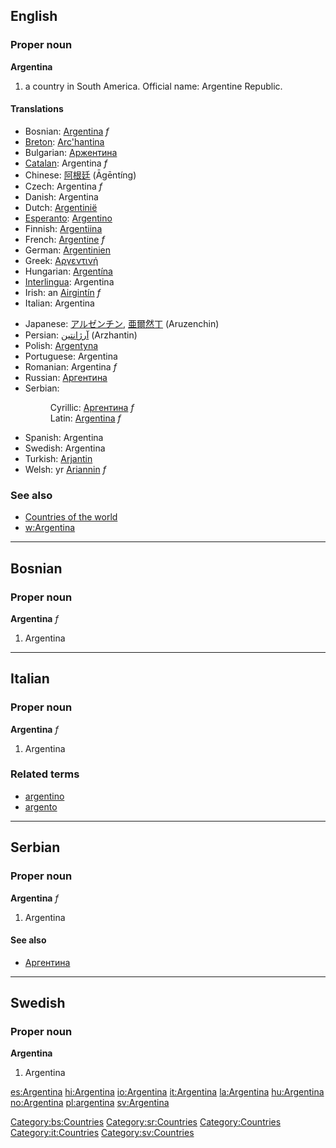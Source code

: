 ==English==
===Proper noun===
'''Argentina'''

# a country in South America. Official name: Argentine Republic.

====Translations====
{{top}}
*Bosnian: [[Argentina#Bosnian|Argentina]] ''f''
*[[Breton]]: [[Arc'hantina]]
*Bulgarian: [[Аржентина]]
*[[Catalan]]: Argentina ''f''
*Chinese: [[阿根廷]] (Āgēntíng)
*Czech: Argentina ''f''
*Danish: Argentina
*Dutch: [[Argentinië]]
*[[Esperanto]]: [[Argentino]]
*Finnish: [[Argentiina]]
*French: [[Argentine]] ''f''
*German: [[Argentinien]]
*Greek: [[Αργεντινή]]
*Hungarian: [[Argentína]]
*[[Interlingua]]: Argentina
*Irish: an [[Airgintín]] ''f''
*Italian: Argentina
{{mid}}
*Japanese: [[アルゼンチン]], [[亜爾然丁]] (Aruzenchin)
*Persian: [[آرژانتین]] (Arzhantin)
*Polish: [[Argentyna]]
*Portuguese: Argentina
*Romanian: Argentina ''f''
*Russian: [[Аргентина]]
*Serbian:
*:Cyrillic: [[Аргентина#Serbian|Аргентина]] ''f''
*:Latin: [[Argentina#Serbian|Argentina]] ''f''
*Spanish: Argentina
*Swedish: Argentina
*Turkish: [[Arjantin]]
*Welsh: yr [[Ariannin]] ''f''
{{bottom}}
===See also===
*[[Countries of the world]]
*[[w:Argentina]]
----
==Bosnian==
===Proper noun===
'''Argentina''' ''f''
#Argentina
[[Category:bs:Countries]]
----
==Italian==
===Proper noun===
'''Argentina''' ''f''
#Argentina
===Related terms===
*[[argentino]]
*[[argento]]
----
==Serbian==
===Proper noun===
'''Argentina''' ''f''
#Argentina
====See also====
*[[Аргентина]]
[[Category:sr:Countries]]
----
==Swedish==
===Proper noun===
'''Argentina'''
#Argentina

[[Category:Countries]]
[[Category:it:Countries]]
[[Category:sv:Countries]]

[[es:Argentina]]
[[hi:Argentina]]
[[io:Argentina]]
[[it:Argentina]]
[[la:Argentina]]
[[hu:Argentina]]
[[no:Argentina]]
[[pl:argentina]]
[[sv:Argentina]]